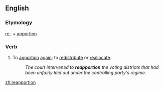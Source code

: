 ==English==

===Etymology===
[[re-]] + [[apportion]]

===Verb===
{{en-verb}}

# To [[apportion]] [[again]]; to [[redistribute]] or [[reallocate]].
#:''The court intervened to '''reapportion''' the voting districts that had been unfairly laid out under the controlling party's regime.''

[[zh:reapportion]]